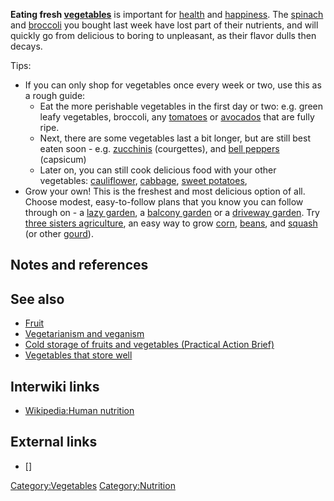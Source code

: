 '''Eating fresh [[vegetables]]''' is important for [[health]] and [[happiness]]. The [[spinach]] and [[broccoli]] you bought last week have lost part of their nutrients, and will quickly go from delicious to boring to unpleasant, as their flavor dulls then decays. 

Tips:
* If you can only shop for vegetables once every week or two, use this as a rough guide:
** Eat the more perishable vegetables in the first day or two: e.g. green leafy vegetables, broccoli, any [[tomatoes]] or [[avocados]] that are fully ripe.
** Next, there are some vegetables last a bit longer, but are still best eaten soon - e.g. [[zucchinis]] (courgettes), and [[bell peppers]] (capsicum)
** Later on, you can still cook delicious food with your other vegetables: [[cauliflower]], [[cabbage]], [[sweet potatoes]], 
* Grow your own! This is the freshest and most delicious option of all. Choose modest, easy-to-follow plans that you know you can follow through on - a [[lazy garden]], a [[balcony garden]] or a [[driveway garden]]. Try [[three sisters agriculture]], an easy way to grow [[corn]], [[beans]], and [[squash]] (or other [[gourd]]). 

== Notes and references ==
{{reflist}}

== See also ==

* [[Fruit]]
* [[Vegetarianism and veganism]]
* [[Cold storage of fruits and vegetables (Practical Action Brief)]]
* [[Vegetables that store well]]

== Interwiki links ==

* [[Wikipedia:Human nutrition]]

== External links ==

* [] 

{{stub}}

[[Category:Vegetables]]
[[Category:Nutrition]]